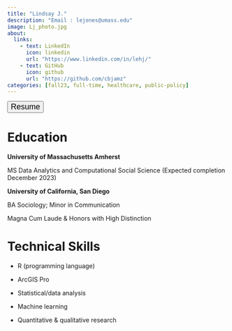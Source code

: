 ```yaml
---
title: "Lindsay J."
description: "Email : lejones@umass.edu" 
image: Lj_photo.jpg
about:
  links:
    - text: LinkedIn
      icon: linkedin
      url: "https://www.linkedin.com/in/lehj/"
    - text: GitHub
      icon: github
      url: "https://github.com/cbjamz"
categories: [fall23, full-time, healthcare, public-policy]
---
```


```{=html}
<style>
.quarto-categories {
justify-content: space-evenly;
}
.tab-content {
    font-size: medium;
}
.resume{
font-size: large    ;
}
</style>
```
<!-- Resume download button -->

<a href = "LJ_Resume2.pdf" title = "unique_name" target="_blank"> <button type="button" class="resume btn bg-success btn-lg w-100"> <i class="bi bi-cloud-download"></i> Resume </button> </a>

<!-- ::: column-page -->

::: panel-tabset
# Education

**University of Massachusetts Amherst**

MS Data Analytics and Computational Social Science (Expected completion December 2023)

**University of California, San Diego**

BA Sociology; Minor in Communication

Magna Cum Laude & Honors with High Distinction

# Technical Skills

-   R (programming language)

-   ArcGIS Pro

-   Statistical/data analysis

-   Machine learning

-   Quantitative & qualitative research
:::

